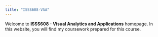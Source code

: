 ```yaml
---
title: "ISSS608-VAA"
---
```


Welcome to **ISSS608 - Visual Analytics and Applications** homepage. In this website, you will find my coursework prepared for this course.

